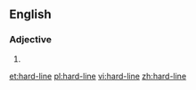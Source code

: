 ==English==

===Adjective===
{{en-adj|pos=[[hard]]-[[line]]|-}}

# {{alternative spelling of|hardline}}

[[et:hard-line]]
[[pl:hard-line]]
[[vi:hard-line]]
[[zh:hard-line]]